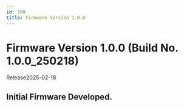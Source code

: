 ```yaml
---
id: 100
title: Firmware Version 1.0.0
---
```


# Firmware Version 1.0.0 (Build No. 1.0.0_250218)

Release<Separator/>2025-02-18

## Initial Firmware Developed.